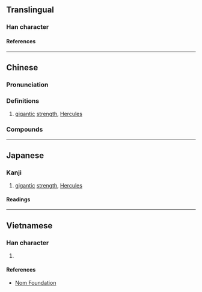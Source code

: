 {{also|屓}}
{{character info/new}}
==Translingual==

===Han character===
{{Han char|rn=44|rad=尸|as=21|sn=24|four=77286|canj=SBCC|ids=⿸尸贔}}

====References====
{{Han ref|kx=0304.090|dkj=07823|dj=0603.020|hdz=20983.020|uh=5C6D}}

----

==Chinese==
{{zh-forms|s=屃|t2=屓}}

===Pronunciation===
{{zh-pron
|m=xì
|c=ai3,hei3
|cat=
}}

===Definitions===
{{zh-hanzi}}

# [[gigantic]] [[strength]], [[Hercules]]

===Compounds===
{{zh-der|屭屭|贔屭}}

----

==Japanese==

===Kanji===
{{ja-kanji|grade=|rs=尸21}}

# [[gigantic]] [[strength]], [[Hercules]]

====Readings====
{{ja-readings
|on=き
|kun=さかん, きびしい
}}

----

==Vietnamese==

===Han character===
{{vi-readings|rs=尸21|reading=hí}}

# {{rfdef|vi|sort=尸21}}

====References====
* [http://nomfoundation.org/common/nom_details.php?codepoint=5c6d Nom Foundation]